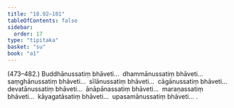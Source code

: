 ```yaml
---
title: "18.92–101"
tableOfContents: false
sidebar:
  order: 17
type: "tipitaka"
basket: "su"
book: "a1"
---
```



<DynamicBreadcrumb />

<Paragraph type="center" book="a1">
(473–482.)
</Paragraph>

<Paragraph number="454" book="a1">
Buddhānussatiṃ bhāveti…  dhammānussatiṃ bhāveti…  saṃghānussatiṃ bhāveti…  sīlānussatiṃ bhāveti…  cāgānussatiṃ bhāveti…  devatānussatiṃ bhāveti…  ānāpānassatiṃ bhāveti…  maraṇassatiṃ bhāveti…  kāyagatāsatiṃ bhāveti…  upasamānussatiṃ bhāveti… .
</Paragraph>